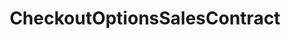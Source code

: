 ---
title: CheckoutOptionsSalesContract
openapi: ./sequence-marketplace.json post /rpc/Marketplace/CheckoutOptionsSalesContract
---